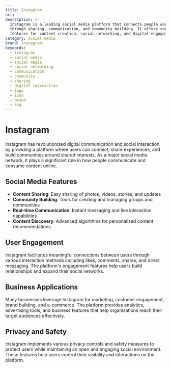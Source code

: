 ```yaml
---
title: Instagram
url: ''
description: >-
  Instagram is a leading social media platform that connects people worldwide
  through sharing, communication, and community building. It offers various
  features for content creation, social networking, and digital engagement.
category: social-media
brand: Instagram
keywords:
  - instagram
  - social-media
  - social media
  - social networking
  - communication
  - community
  - sharing
  - digital interaction
  - logo
  - icon
  - brand
  - svg
---
```


# Instagram

Instagram has revolutionized digital communication and social interaction by providing a platform where users can connect, share experiences, and build communities around shared interests. As a major social media network, it plays a significant role in how people communicate and consume content online.

## Social Media Features

- **Content Sharing**: Easy sharing of photos, videos, stories, and updates
- **Community Building**: Tools for creating and managing groups and communities
- **Real-time Communication**: Instant messaging and live interaction capabilities
- **Content Discovery**: Advanced algorithms for personalized content recommendations

## User Engagement

Instagram facilitates meaningful connections between users through various interaction methods including likes, comments, shares, and direct messaging. The platform's engagement features help users build relationships and expand their social networks.

## Business Applications

Many businesses leverage Instagram for marketing, customer engagement, brand building, and e-commerce. The platform provides analytics, advertising tools, and business features that help organizations reach their target audiences effectively.

## Privacy and Safety

Instagram implements various privacy controls and safety measures to protect users while maintaining an open and engaging social environment. These features help users control their visibility and interactions on the platform.

